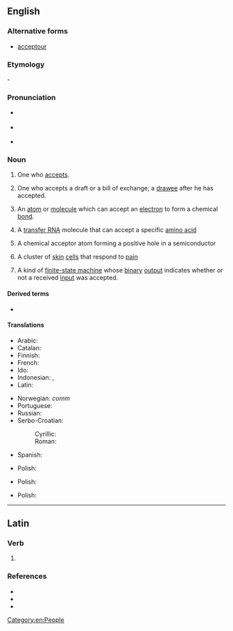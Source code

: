 ==English==

===Alternative forms===
* {{qualifier|obsolete|rare}} [[acceptour]]

===Etymology===
{{suffix|en|accept|or}}-

===Pronunciation===
* {{a|RP}} {{IPA|en|/əkˈsɛptə(ɹ)/}}
* {{a|GenAm}} {{IPA|en|/ək.ˈsɛp.tɚ/|/æk.ˈsɛp.tɚ/}}
* {{audio|en|LL-Q1860 (eng)-Vininn126-acceptor.wav|Audio (US)}}

===Noun===
{{en-noun}}

# One who [[accept]]s.
# {{lb|en|legal|commerce}} One who accepts a draft or a bill of exchange; a [[drawee]] after he has accepted.
# {{lb|en|chemistry}} An [[atom]] or [[molecule]] which can accept an [[electron]] to form a chemical [[bond]].
# {{lb|en|biochemistry}} A [[transfer RNA]] molecule that can accept a specific [[amino acid]]
# {{lb|en|physics}} A chemical acceptor atom forming a positive hole in a semiconductor
# {{lb|en|physiology}} A cluster of [[skin]] [[cell]]s that respond to [[pain]]
# {{lb|en|comptheory}} A kind of [[finite-state machine]] whose [[binary]] [[output]] indicates whether or not a received [[input]] was accepted.

====Derived terms====
* {{l|en|acceptorless}}

====Translations====
{{trans-top|one who accepts}}
* Arabic: {{t+|ar|قَابِل}}
* Catalan: {{t+|ca|acceptant|m|f}}
* Finnish: {{t+|fi|vastaanottaja}}
* French: {{t+|fr|accepteur|m}}
* Ido: {{t+|io|aceptanto}}
* Indonesian: {{t|id|[[terima|penerima]]}}, {{t+|id|akseptor}}
* Latin: {{t|la|acceptator}}
{{trans-mid}}
* Norwegian: ''comm'' {{t|no|akseptant|c}}
* Portuguese: {{t|pt|aceitador|m}}
* Russian: {{t+|ru|акцепта́нт|m}}
* Serbo-Croatian:
*: Cyrillic: {{t|sh|а̀кцептор|m}}
*: Roman: {{t+|sh|àkceptor|m}}
* Spanish: {{t+|es|aceptador|m}}
{{trans-bottom}}

{{trans-top|in law}}
{{trans-mid}}
* Polish: {{t+|pl|akceptant|m}}
{{trans-bottom}}

{{trans-top|in chemistry}}
{{trans-mid}}
* Polish: {{t+|pl|akceptor|m}}
{{trans-bottom}}

{{trans-top|in biochemistry}}
{{trans-mid}}
{{trans-bottom}}

{{trans-top|in physics}}
{{trans-mid}}
* Polish: {{t+|pl|akceptor|m}}
{{trans-bottom}}

{{trans-top|in physiology}}
{{trans-mid}}
{{trans-bottom}}

{{trans-top|in computer theory}}
{{trans-mid}}
{{trans-bottom}}

[[Category:en:People]]

----

==Latin==

===Verb===
{{la-verb-form|acceptor}}

# {{inflection of|la|acceptō||1|s|pres|pasv|indc}}

===References===
* {{R:L&S}}
* {{R:du Cange}}
* {{R:Gaffiot}}